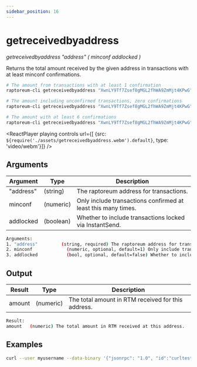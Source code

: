 ```yaml
---
sidebar_position: 16
---
```


# getreceivedbyaddress

*getreceivedbyaddress "address" ( minconf addlocked )*

Returns the total amount received by the given address in transactions with at least minconf confirmations.

```bash
# The amount from transactions with at least 1 confirmation
raptoreum-cli getreceivedbyaddress "XwnLY9Tf7Zsef8gMGL2fhWA9ZmMjt4KPwG"

# The amount including unconfirmed transactions, zero confirmations
raptoreum-cli getreceivedbyaddress "XwnLY9Tf7Zsef8gMGL2fhWA9ZmMjt4KPwG" 0

# The amount with at least 6 confirmations
raptoreum-cli getreceivedbyaddress "XwnLY9Tf7Zsef8gMGL2fhWA9ZmMjt4KPwG" 6
```

<ReactPlayer playing controls url={[
    {src: `${require('./assets/getreceivedbyaddress.webm').default}`, type: 'video/webm'}]} />

## Arguments

| Argument | Type | Description |
|--|--|--|
| "address" | (string) | The raptoreum address for transactions.  |
| minconf | (numeric) | Only include transactions confirmed at least this many times.  |
| addlocked | (boolean) | Whether to include transactions locked via InstantSend.  |


```bash
Arguments:
1. "address"         (string, required) The raptoreum address for transactions.
2. minconf             (numeric, optional, default=1) Only include transactions confirmed at least this many times.
3. addlocked           (bool, optional, default=false) Whether to include transactions locked via InstantSend.
```

## Output

| Result | Type | Description |
|--|--|--|
| amount | (numeric) | The total amount in RTM received for this address. |

```bash
Result:
amount   (numeric) The total amount in RTM received at this address.
```

## Examples

```bash
curl --user myusername --data-binary '{"jsonrpc": "1.0", "id":"curltest", "method": "getreceivedbyaddress", "params": ["XwnLY9Tf7Zsef8gMGL2fhWA9ZmMjt4KPwG", 6] }' -H 'content-type: text/plain;' http://127.0.0.1:9998/
```

